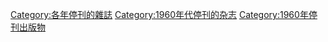 [[Category:各年停刊的雜誌|Category:各年停刊的雜誌]]
[[Category:1960年代停刊的杂志|Category:1960年代停刊的杂志]]
[[Category:1960年停刊出版物|Category:1960年停刊出版物]]